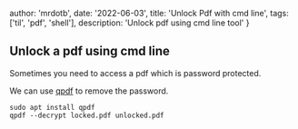 

  author: 'mrdotb',
  date: '2022-06-03',
  title: 'Unlock Pdf with cmd line',
  tags: ['til', 'pdf', 'shell'],
  description:
    'Unlock pdf using cmd line tool'
}





## Unlock a pdf using cmd line

Sometimes you need to access a pdf which is password protected.

We can use [qpdf](https://github.com/qpdf/qpdf) to remove the password.

```shell
sudo apt install qpdf
qpdf --decrypt locked.pdf unlocked.pdf
```


